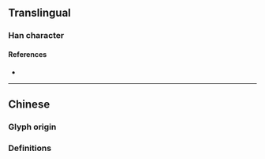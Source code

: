 {{also|淪}}
{{character info}}
==Translingual==

===Han character===
{{Han char|rn=85|rad=水|as=04|sn=7|four=|canj=EOP|ids=⿰氵仑}}

====References====
* {{Han ref|kx=0612.121|hdz=31568.040|uh=6CA6|ud=27814}}

----

==Chinese==

===Glyph origin===
{{Han simp|淪|f=侖|t=仑}}

===Definitions===
{{zh-see|淪}}